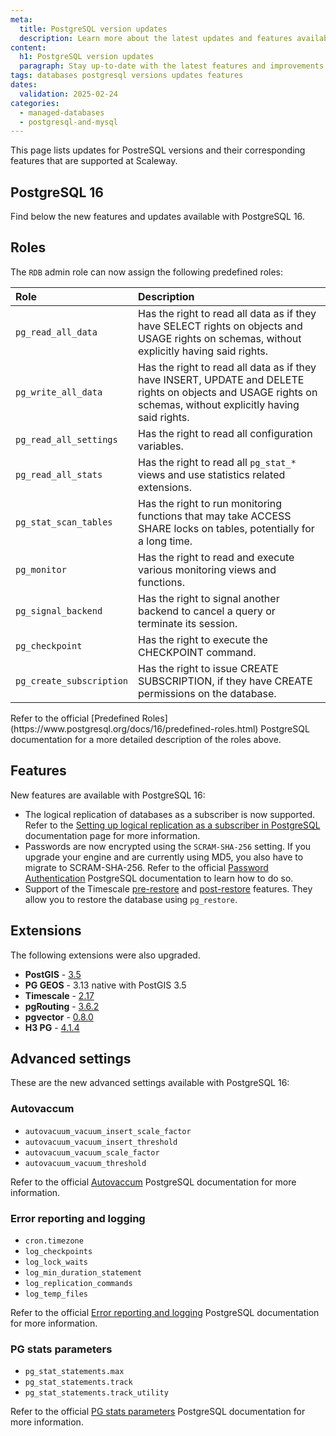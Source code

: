 ```yaml
---
meta:
  title: PostgreSQL version updates
  description: Learn more about the latest updates and features available in each PostgreSQL version at Scaleway
content:
  h1: PostgreSQL version updates
  paragraph: Stay up-to-date with the latest features and improvements in each PostgreSQL version, and learn how to take advantage of them in your Scaleway Managed Databases
tags: databases postgresql versions updates features
dates:
  validation: 2025-02-24
categories:
  - managed-databases
  - postgresql-and-mysql
---
```


This page lists updates for PostreSQL versions and their corresponding features that are supported at Scaleway.

## PostgreSQL 16

Find below the new features and updates available with PostgreSQL 16.

## Roles

The `RDB` admin role can now assign the following predefined roles:

| Role | Description |
| :--- | :--- |
| `pg_read_all_data` | Has the right to read all data as if they have SELECT rights on objects and USAGE rights on schemas, without explicitly having said rights. |
| `pg_write_all_data`| Has the right to read all data as if they have INSERT, UPDATE and DELETE rights on objects and USAGE rights on schemas, without explicitly having said rights. |
| `pg_read_all_settings`| Has the right to read all configuration variables. |
| `pg_read_all_stats` | Has the right to read all `pg_stat_*` views and use statistics related extensions. |
| `pg_stat_scan_tables` | Has the right to run monitoring functions that may take ACCESS SHARE locks on tables, potentially for a long time. |
| `pg_monitor`| Has the right to read and execute various monitoring views and functions.  |
| `pg_signal_backend` | Has the right to signal another backend to cancel a query or terminate its session. |
| `pg_checkpoint` | Has the right to execute the CHECKPOINT command. |
| `pg_create_subscription` | Has the right to issue CREATE SUBSCRIPTION, if they have CREATE permissions on the database. |

<Message type="tip">
  Refer to the official [Predefined Roles](https://www.postgresql.org/docs/16/predefined-roles.html) PostgreSQL documentation for a more detailed description of the roles above.
</Message>

## Features

New features are available with PostgreSQL 16:

- The logical replication of databases as a subscriber is now supported. Refer to the [Setting up logical replication as a subscriber in PostgreSQL](/managed-databases-for-postgresql-and-mysql/api-cli/logical-replication-as-subscriber) documentation page for more information.
- Passwords are now encrypted using the `SCRAM-SHA-256` setting. If you upgrade your engine and are currently using MD5, you also have to migrate to SCRAM-SHA-256. Refer to the official [Password Authentication](https://www.postgresql.org/docs/current/auth-password.html#AUTH-PASSWORD) PostgreSQL documentation to learn how to do so.
- Support of the Timescale [pre-restore](https://docs.timescale.com/api/latest/administration/#timescaledb_pre_restore) and [post-restore](https://docs.timescale.com/api/latest/administration/#timescaledb_post_restore) features. They allow you to restore the database using `pg_restore`.

## Extensions

The following extensions were also upgraded.

- **PostGIS** - [3.5](https://postgis.net/tags/3.5/)
- **PG GEOS** - 3.13 native with PostGIS 3.5
- **Timescale** - [2.17](https://github.com/timescale/timescaledb/releases/tag/2.17.0)
- **pgRouting** - [3.6.2](https://github.com/pgRouting/pgrouting/releases/tag/v3.6.2)
- **pgvector** - [0.8.0](https://github.com/pgvector/pgvector/releases/tag/v0.8.0)
- **H3 PG** - [4.1.4](https://github.com/zachasme/h3-pg/releases/tag/v4.1.4)

## Advanced settings

These are the new advanced settings available with PostgreSQL 16:

### Autovaccum

- `autovacuum_vacuum_insert_scale_factor`
- `autovacuum_vacuum_insert_threshold`
- `autovacuum_vacuum_scale_factor`
- `autovacuum_vacuum_threshold`

Refer to the official [Autovaccum](https://www.postgresql.org/docs/16/routine-vacuuming.html#AUTOVACUUM) PostgreSQL documentation for more information.

### Error reporting and logging

- `cron.timezone`
- `log_checkpoints`
- `log_lock_waits`
- `log_min_duration_statement`
- `log_replication_commands`
- `log_temp_files`

Refer to the official [Error reporting and logging](https://www.postgresql.org/docs/16/runtime-config-logging.html) PostgreSQL documentation for more information.

### PG stats parameters

- `pg_stat_statements.max`
- `pg_stat_statements.track`
- `pg_stat_statements.track_utility`

Refer to the official [PG stats parameters](https://www.postgresql.org/docs/16/pgstatstatements.html#PGSTATSTATEMENTS-CONFIG-PARAMS) PostgreSQL documentation for more information.

